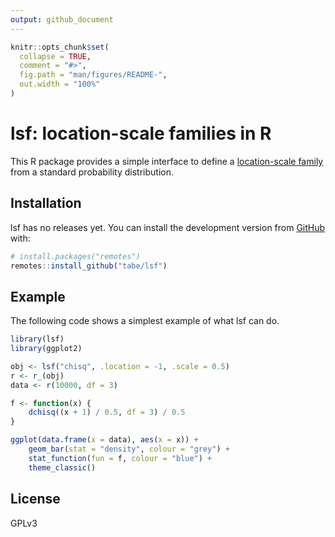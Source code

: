 ```yaml
---
output: github_document
---
```


<!-- README.md is generated from README.Rmd. Please edit that file -->

```r
knitr::opts_chunk$set(
  collapse = TRUE,
  comment = "#>",
  fig.path = "man/figures/README-",
  out.width = "100%"
)
```

# lsf: location-scale families in R

<!-- badges: start -->
<!-- badges: end -->

This R package provides a simple interface to define a [location-scale family](http://www.randomservices.org/random/special/LocationScale.html) from a standard probability distribution.

## Installation

lsf has no releases yet.
You can install the development version from [GitHub](https://github.com/) with:

``` r
# install.packages("remotes")
remotes::install_github("tabe/lsf")
```
## Example

The following code shows a simplest example of what lsf can do.

```r
library(lsf)
library(ggplot2)

obj <- lsf("chisq", .location = -1, .scale = 0.5)
r <- r_(obj)
data <- r(10000, df = 3)

f <- function(x) {
    dchisq((x + 1) / 0.5, df = 3) / 0.5
}

ggplot(data.frame(x = data), aes(x = x)) +
    geom_bar(stat = "density", colour = "grey") +
    stat_function(fun = f, colour = "blue") +
    theme_classic()
```

## License

GPLv3

